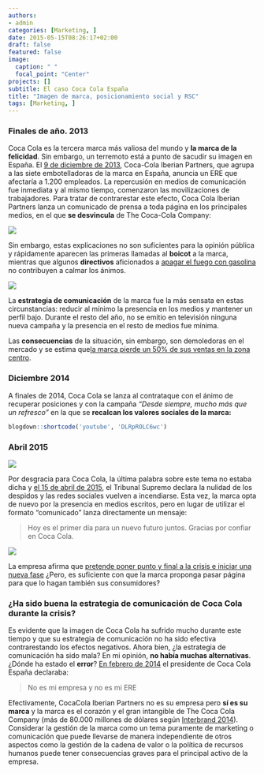 ```yaml
---
authors:
- admin
categories: [Marketing, ]
date: 2015-05-15T08:26:17+02:00
draft: false
featured: false
image:
  caption: " "
  focal_point: "Center"
projects: []
subtitle: El caso Coca Cola España
title: "Imagen de marca, posicionamiento social y RSC"
tags: [Marketing, ]
---
```


### Finales de año. 2013

Coca Cola es la tercera marca más valiosa del mundo y **la marca de la felicidad**.  Sin embargo, un terremoto está a punto de sacudir su imagen en España. El [9 de diciembre de 2013](http://www.elperiodico.com/es/noticias/economia/embotelladora-coca-cola-plantea-una-reestructuracion-que-afectara-1200-empleados-2909669), Coca-Cola Iberian Partners, que agrupa a las siete embotelladoras de la marca en España, anuncia un ERE que afectaría a 1.200 empleados. La repercusión en medios de comunicación fue inmediata y al mismo tiempo, comenzaron las movilizaciones de trabajadores. Para tratar de contrarestar este efecto, Coca Cola Iberian Partners lanza un comunicado de prensa a toda página en los principales medios, en el que **se desvincula** de The Coca-Cola Company:

![](./comunicado.png)

Sin embargo, estas explicaciones no son suficientes para la opinión pública y rápidamente aparecen las primeras llamadas al **boicot** a la marca, mientras que algunos **directivos** aficionados a [apagar el fuego con gasolina](http://economia.elpais.com/economia/2014/04/03/actualidad/1396555027_247487.html) no contribuyen a calmar los ánimos.

![](./nuevalata.png)

La **estrategia de comunicación** de la marca fue la más sensata en estas circunstancias: reducir al mínimo la presencia en los medios y mantener un perfil bajo. Durante el resto del año, no se emitio en televisión ninguna nueva campaña y la presencia en el resto de medios fue mínima.

Las **consecuencias** de la situación, sin embargo, son demoledoras en el mercado y se estima que[ la marca pierde un 50% de sus ventas en la zona centro](http://economia.elpais.com/economia/2014/06/18/actualidad/1403079450_261813.html).



### Diciembre 2014

A finales de 2014, Coca Cola se lanza al contrataque con el ánimo de recuperar posiciones y con la campaña *"Desde siempre, mucho más que un refresco"* en la que se **recalcan los valores sociales de la marca:**


```r
blogdown::shortcode('youtube', 'DLRpROLC6wc')
```

### Abril 2015

![](./cocacola3.png)

Por desgracia para Coca Cola, la última palabra sobre este tema no estaba dicha y [el 15 de abril de 2015](http://www.elmundo.es/economia/2015/04/15/552e3ea3268e3eb7158b456f.html), el Tribunal Supremo declara la nulidad de los despidos y las redes sociales vuelven a incendiarse. Esta vez, la marca opta de nuevo por la presencia en medios escritos, pero en lugar de utilizar el formato "comunicado" lanza directamente un mensaje:

> Hoy es el primer día para un nuevo futuro juntos. Gracias por confiar en Coca Cola.

![](./cocacola4.jpg)

La empresa afirma que [pretende poner punto y final a la crisis e iniciar una nueva fase](http://cincodias.com/cincodias/2015/04/15/empresas/1429087632_907339.html) ¿Pero, es suficiente con que la marca proponga pasar página para que lo hagan también sus consumidores?

### ¿Ha sido buena la estrategia de comunicación de Coca Cola durante la crisis?

Es evidente que la imagen de Coca Cola ha sufrido mucho durante este tiempo y que su estrategia de comunicación no ha sido efectiva contrarestando los efectos negativos. Ahora bien, ¿la estrategia de comunicación ha sido mala? En mi opinión, **no había muchas alternativas**. ¿Dónde ha estado el **error**? [En febrero de 2014](http://www.elmundo.es/economia/2014/02/17/53020bbde2704ebb668b4570.html) el presidente de Coca Cola España declaraba:

> No es mi empresa y no es mi ERE

Efectivamente, CocaCola Iberian Partners  no es su empresa pero **sí es su marca** y la marca es el corazón y el gran intangible de The Coca Cola Company (más de 80.000 millones de dólares según [Interbrand 2014](http://www.bestglobalbrands.com/2014/ranking/)). Considerar la gestión de la marca como un tema puramente de marketing o comunicación que puede llevarse de manera independiente de otros aspectos como la gestión de la cadena de valor o la política de recursos humanos puede tener consecuencias graves para el principal activo de la empresa.



